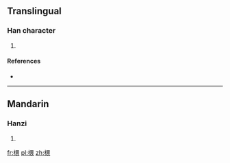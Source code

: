 ==Translingual==

===Han character===
{{Han char|rn=75|rad=木|as=13|sn=17|four=|canj=木田中女 (DWLV)}}

# {{defn|Han|sort=木13}}

====References====
* {{Han ref|kx=0556.150|dkj=15647|dj=0945.320|hdz=21302.020|uh=6A88|ud=27272}}

----

==Mandarin==

===Hanzi===
{{cmn-hanzi|pin=[[xuán]] ([[xuan2]])|wg=hsüan<sup>2</sup>}}

# {{defn|lang=cmn|sort=木13}}

[[fr:檈]]
[[pl:檈]]
[[zh:檈]]